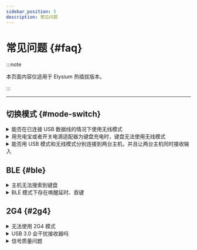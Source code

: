 ```yaml
---
sidebar_position: 5
description: 常见问题
---
```


# 常见问题 {#faq}

:::note

本页面内容仅适用于 Elysium 热插拔版本。

:::

---

## 切换模式 {#mode-switch}

<details>
  <summary> <Icon icon="fa-solid fa-file-circle-question" /> 能否在已连接 USB 数据线的情况下使用无线模式 </summary>

不能。在 USB 数据线连接的情况下，会强制使用 USB 模式，拔除 USB 数据线后，自动切换到无线模式。

</details>

<details>
  <summary> <Icon icon="fa-solid fa-file-circle-question" /> 用充电宝或者开关电源适配器为键盘充电时，键盘无法使用无线模式 </summary>

因为这种情况会被识别为 USB 模式，所以造成键盘暂时无法使用。建议使用电脑 USB 端口为键盘充电。

</details>

<details>
  <summary> <Icon icon="fa-solid fa-file-circle-question" /> 能否用 USB 模式和无线模式分别连接到两台主机，并且让两台主机同时接收输入 </summary>

不能。键盘会优先把数据发送给已连接 USB 数据线的主机。

</details>

## BLE {#ble}

<details>
  <summary> <Icon icon="fa-solid fa-file-circle-question" /> 主机无法搜索到键盘 </summary>

确保[电池开关](/docs-elysium/battery/battery-switch)已经打开，并且已经[切换](/docs-elysium/tri-mode/usb-ble-2g4-mode-switch#switch-to-wireless-mode)到 BLE 模式，并确保没有连接任何充电线。若问题依然存在：

短按一下 <kbd>**fn**</kbd> + <kbd>**X**</kbd> 以删除其它设备的配对记忆。若问题依然存在：

短按一下 <kbd>**fn**</kbd> + <kbd>**\\**</kbd> 以进行一次复位操作。若问题依然存在：

找到 PCB 正面的三挡开关（下图中标为红色的元件），检查其档位是否位于正中间，如果不是，请将它调到正中间。

![](img/top_mode.svg)

</details>

<details>
  <summary> <Icon icon="fa-solid fa-file-circle-question" /> BLE 模式下存在唤醒延时、吞键 </summary>

Elysium 在低功耗休眠期间可以保持与主机的连接，从而实现无延时唤醒，但以下情况例外：

* 在键盘休眠期间，主机离开通信范围或关机。

</details>

## 2G4 {#2g4}

<details>
  <summary> <Icon icon="fa-solid fa-file-circle-question" /> 无法使用 2G4 模式 </summary>

确保[电池开关](/docs-elysium/battery/battery-switch)已经打开，并且已经[切换](/docs-elysium/tri-mode/usb-ble-2g4-mode-switch#switch-to-wireless-mode)到 2G4 模式，并确保没有连接任何充电线。若问题依然存在：

短按一下 <kbd>**fn**</kbd> + <kbd>**\\**</kbd> 以进行一次复位操作。若问题依然存在：

找到 PCB 正面的三挡开关（下图中标为红色的元件），检查其档位是否位于正中间，如果不是，请将它调到正中间。

![](img/top_mode.svg)

若问题依然存在，可以按照[重新配对接收器](/docs-elysium/tri-mode/2g4/2g4-re-pairing#pair-with-original-2g4-dongle)页面的方法重新配对接收器。

</details>

<details>
  <summary> <Icon icon="fa-solid fa-file-circle-question" /> USB 3.0 会干扰接收器吗 </summary>

10Gbps 速率的 USB 3.0 设备可能会干扰 2.4GHz 频段，但仅当这些设备在使用中时才会对键盘产生明显干扰。

</details>

<details>
  <summary> <Icon icon="fa-solid fa-file-circle-question" /> 信号质量问题 </summary>

以下这些情况有可能产生信号质量问题：

* 无线环境复杂。

* 接收器与键盘距离过远。

你可以通过以下措施改善：

* 减少周边无线设备的数量。

* 通过 USB 延长线或集线器缩短接收器与键盘之间的距离。

</details>